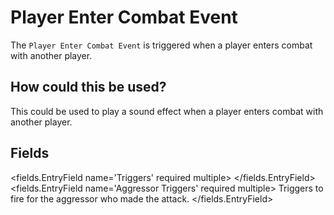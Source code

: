 
# Player Enter Combat Event 

The `Player Enter Combat Event` is triggered when a player enters combat with another player.

## How could this be used?

This could be used to play a sound effect when a player enters combat with another player.


## Fields

<fields.EntryField name='Triggers' required multiple>
</fields.EntryField>
<fields.EntryField name='Aggressor Triggers' required multiple>
     Triggers to fire for the aggressor who made the attack.
</fields.EntryField>
